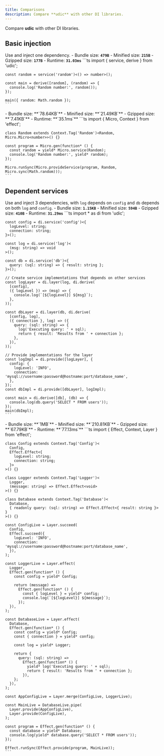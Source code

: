 ```yaml
---
title: Comparisons
description: Compare **udic** with other DI libraries.
---
```



Compare **udic** with other DI libraries.

## Basic injection
Use and inject one dependency.
<Tabs syncKey='libComparison0'>
  <TabItem label='udic'>
    - Bundle size: **`479B`**
    - Minified size: **`215B`**
    - Gzipped size: **`177B`**
    - Runtime: **`31.03ms`**
    ```ts
    import { service, derive } from 'udic';

    const random = service('random')<() => number>();

    const main = derive([random], (random) => {
      console.log('Random number:', random());
    });

    main({ random: Math.random });
    ```
  </TabItem>
  <TabItem label='effect'>
    - Bundle size: **`78.64KB`**
    - Minified size: **`21.49KB`**
    - Gzipped size: **`7.41KB`**
    - Runtime: **`35.1ms`**
    ```ts
    import { Micro, Context } from 'effect';

    class Random extends Context.Tag('Random')<Random, Micro.Micro<number>>() {}

    const program = Micro.gen(function* () {
      const random = yield* Micro.service(Random);
      console.log('Random number:', yield* random);
    });

    Micro.runSync(Micro.provideService(program, Random, Micro.sync(Math.random)));
    ```
  </TabItem>
</Tabs>


## Dependent services
Use and inject 3 dependencies, with `log` depends on `config` and `db` depends on both `log` and `config`.
<Tabs syncKey='libComparison1'>
  <TabItem label='udic'>
    - Bundle size: **`1.15KB`**
    - Minified size: **`594B`**
    - Gzipped size: **`410B`**
    - Runtime: **`31.29ms`**
    ```ts
    import * as di from 'udic';

    const config = di.service('config')<{
      logLevel: string;
      connection: string;
    }>();

    const log = di.service('log')<
      (msg: string) => void
    >();

    const db = di.service('db')<{
      query: (sql: string) => { result: string };
    }>();

    // Create service implementations that depends on other services
    const logLayer = di.layer(log, di.derive(
      [config],
      ({ logLevel }) => (msg) => {
        console.log(`[${logLevel}] ${msg}`);
      },
    ));

    const dbLayer = di.layer(db, di.derive(
      [config, log],
      ({ connection }, log) => ({
        query: (sql: string) => {
          log('Executing query: ' + sql);
          return { result: 'Results from ' + connection };
        },
      }),
    ));

    // Provide implementations for the layer
    const logImpl = di.provide([logLayer], {
      config: {
        logLevel: 'INFO',
        connection: 'mysql://username:password@hostname:port/database_name',
      },
    });
    const dbImpl = di.provide([dbLayer], logImpl);

    const main = di.derive([db], (db) => {
      console.log(db.query('SELECT * FROM users'));
    });
    main(dbImpl);
    ```
  </TabItem>
  <TabItem label='effect'>
    - Bundle size: **`1MB`**
    - Minified size: **`210.81KB`**
    - Gzipped size: **`67.79KB`**
    - Runtime: **`77.13ms`**
    ```ts
    import { Effect, Context, Layer } from 'effect';

    class Config extends Context.Tag('Config')<
      Config,
      Effect.Effect<{
        logLevel: string;
        connection: string;
      }>
    >() {}

    class Logger extends Context.Tag('Logger')<
      Logger,
      (message: string) => Effect.Effect<void>
    >() {}

    class Database extends Context.Tag('Database')<
      Database,
      { readonly query: (sql: string) => Effect.Effect<{ result: string }> }
    >() {}

    const ConfigLive = Layer.succeed(
      Config,
      Effect.succeed({
        logLevel: 'INFO',
        connection: 'mysql://username:password@hostname:port/database_name',
      }),
    );

    const LoggerLive = Layer.effect(
      Logger,
      Effect.gen(function* () {
        const config = yield* Config;

        return (message) =>
          Effect.gen(function* () {
            const { logLevel } = yield* config;
            console.log(`[${logLevel}] ${message}`);
          });
      }),
    );

    const DatabaseLive = Layer.effect(
      Database,
      Effect.gen(function* () {
        const config = yield* Config;
        const { connection } = yield* config;

        const log = yield* Logger;

        return {
          query: (sql: string) =>
            Effect.gen(function* () {
              yield* log('Executing query: ' + sql);
              return { result: 'Results from ' + connection };
            }),
        };
      }),
    );

    const AppConfigLive = Layer.merge(ConfigLive, LoggerLive);

    const MainLive = DatabaseLive.pipe(
      Layer.provide(AppConfigLive),
      Layer.provide(ConfigLive),
    );

    const program = Effect.gen(function* () {
      const database = yield* Database;
      console.log(yield* database.query('SELECT * FROM users'));
    });

    Effect.runSync(Effect.provide(program, MainLive));
    ```
  </TabItem>
</Tabs>
